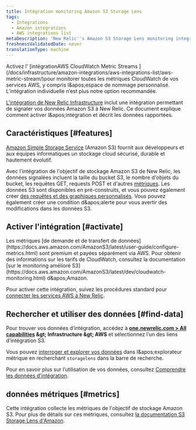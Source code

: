 ```yaml
---
title: Intégration monitoring Amazon S3 Storage Lens
tags:
  - Integrations
  - Amazon integrations
  - AWS integrations list
metaDescription: 'New Relic''s Amazon S3 Storage Lens monitoring integration: what data it reports, and how to enable it.'
freshnessValidatedDate: never
translationType: machine
---
```


<Callout variant="important">
  Activez l' [intégrationAWS CloudWatch Metric Streams ](/docs/infrastructure/amazon-integrations/aws-integrations-list/aws-metric-stream/)pour monitorer toutes les métriques CloudWatch de vos services AWS, y compris l&amp;apos;espace de nommage personnalisé. L’intégration individuelle n’est plus notre option recommandée.
</Callout>

[L'intégration de New Relic Infrastructure](/docs/infrastructure/introduction-infra-monitoring) inclut une intégration permettant de signaler vos données Amazon S3 à New Relic. Ce document explique comment activer l&amp;apos;intégration et décrit les données rapportées.

## Caractéristiques [#features]

[Amazon Simple Storage Service](https://aws.amazon.com/s3) (Amazon S3) fournit aux développeurs et aux équipes informatiques un stockage cloud sécurisé, durable et hautement évolutif.

Avec l'intégration de l'objectif de stockage Amazon S3 de New Relic, les données signalées incluent la taille du bucket S3, le nombre d'objets du bucket, les requêtes GET, requests POST et d'autres [métriques](#metrics). Les données S3 sont disponibles en <InlinePopover type="dashboards" />pré-construits, et vous pouvez également créer [des requêtes et des graphiques personnalisés](/docs/infrastructure/integrations-getting-started/getting-started/use-integration-data-new-relic-insights). Vous pouvez également créer une condition d&amp;apos;alerte pour vous avertir des modifications dans les données S3.

## Activer l'intégration [#activate]

<Callout variant="important">
  Les métriques [de demande et de transfert de données](https://docs.aws.amazon.com/AmazonS3/latest/user-guide/configure-metrics.html) sont premium et payées séparément via AWS. Pour obtenir des informations sur les tarifs de CloudWatch, consultez la documentation [sur le monitoring amélioré S3](https://docs.aws.amazon.com/AmazonS3/latest/dev/cloudwatch-monitoring.html) d&amp;apos;Amazon.
</Callout>

Pour activer cette intégration, suivez les procédures standard pour [connecter les services AWS à New Relic](/docs/infrastructure/infrastructure-integrations/getting-started/connect-aws-integrations-infrastructure).

## Rechercher et utiliser des données [#find-data]

Pour trouver vos données d’intégration, accédez à <DNT>**[one.newrelic.com &gt; All capabilities](https://one.newrelic.com/all-capabilities) &amp;gt; Infrastructure &amp;gt; AWS**</DNT> et sélectionnez l’un des liens d’intégration S3.

Vous pouvez [interroger et explorer vos données](/docs/using-new-relic/data/understand-data/query-new-relic-data) dans l&amp;apos;explorateur métrique en recherchant `storagelens` dans la barre de recherche.

Pour en savoir plus sur l’utilisation de vos données, consultez [Comprendre les données d’intégration](/docs/infrastructure/integrations/find-use-infrastructure-integration-data).

## données métriques [#metrics]

Cette intégration collecte les métriques de l'objectif de stockage Amazon S3. Pour plus de détails sur ces métriques, consultez [la documentation S3 Storage Lens d'Amazon](https://docs.aws.amazon.com/AmazonS3/latest/userguide/storage_lens_basics_metrics_recommendations.html).